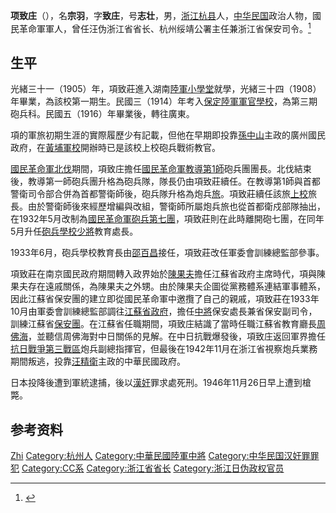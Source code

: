 '''项致庄'''（{{bd|1894年||1946年|}}），名'''宗羽'''，字'''致庄'''，号'''志壮'''，男，[[浙江|浙江]][[杭县|杭县]]人，[[中华民国|中华民国]]政治人物，國民革命軍軍人，曾任汪伪浙江省省长、杭州绥靖公署主任兼浙江省保安司令。<ref>{{Cite book|title=浙江民国人物大辞典|author=林吕建主编|publisher=浙江大学出版社|year=2013|isbn=|location=杭州|pages=820}}</ref>

== 生平 ==
光緒三十一（1905）年，項致莊進入湖南[[陸軍小學堂|陸軍小學堂]]就學，光緒三十四（1908）年畢業，為該校第一期生。民國三（1914）年考入[[保定陸軍軍官學校|保定陸軍軍官學校]]，為第三期砲兵科。民國五（1916）年畢業後，轉往廣東。

項的軍旅初期生涯的實際履歷少有記載，但他在早期即投靠[[孫中山|孫中山]]主政的廣州國民政府，在[[黃埔軍校|黃埔軍校]]開辦時已是該校上校砲兵戰術教官。

[[國民革命軍北伐|國民革命軍北伐]]期間，項致庄擔任[[國民革命軍教導第1師|國民革命軍教導第1師]]砲兵團團長。北伐結束後，教導第一師砲兵團升格為砲兵隊，隊長仍由項致莊續任。在教導第1師與首都警衛司令部合併為首都警衛師後，砲兵隊升格為炮兵[[旅|旅]]。項致莊續任該旅[[上校|上校]]旅長。由於警衛師後來經歷增編與改組，警衛師所屬炮兵旅也從首都衛戍部隊抽出，在1932年5月改制為[[國民革命軍砲兵第七團|國民革命軍砲兵第七團]]，項致莊則在此時離開砲七團，在同年5月升任[[陸軍砲兵訓練指揮部|砲兵學校]][[少將|少將]]教育處長。

1933年6月，砲兵學校教育長由[[邵百昌|邵百昌]]接任，項致莊改任軍委會訓練總監部參事。

項致莊在南京國民政府期間轉入政界始於[[陳果夫|陳果夫]]擔任江蘇省政府主席時代，項與陳果夫存在遠戚關係，為陳果夫之外甥。由於陳果夫企圖從黨務體系連結軍事體系，因此江蘇省保安團的建立即從國民革命軍中邀攬了自己的親戚，項致莊在1933年10月由軍委會訓練總監部調往[[江蘇省政府|江蘇省政府]]，擔任[[中將|中將]]保安處長兼省保安副司令，訓練江蘇省[[保安團|保安團]]。在江蘇省任職期間，項致庄結識了當時任職江蘇省教育廳長[[周佛海|周佛海]]，並聽信周佛海對中日關係的見解。在中日抗戰爆發後，項致庄返回軍界擔任[[抗日戰爭第三戰區|抗日戰爭第三戰區]]炮兵副總指揮官，但最後在1942年11月在浙江省視察炮兵業務期間叛逃，投靠[[汪精衛|汪精衛]]主政的中華民國政府。

日本投降後遭到軍統逮捕，後以[[漢奸|漢奸]]罪求處死刑。1946年11月26日早上遭到槍斃。

== 参考资料 ==
{{reflist}}

{{浙江行政长官}}

{{Authority control}}
{{DEFAULTSORT:Xiang项}}
[[Category:项姓|Zhi]]
[[Category:杭州人|Category:杭州人]]
[[Category:中華民國陸軍中將|Category:中華民國陸軍中將]]
[[Category:中华民国汉奸罪罪犯|Category:中华民国汉奸罪罪犯]]
[[Category:CC系|Category:CC系]]
[[Category:浙江省省长|Category:浙江省省长]]
[[Category:浙江日伪政权官员|Category:浙江日伪政权官员]]


{{中国人物小作品}}